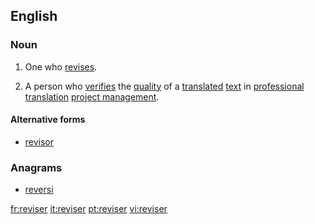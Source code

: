 {{also|réviser}}
==English==

===Noun===
{{en-noun}}

# One who [[revise]]s.
# {{Translation Studies}} A person who [[verify|verifies]] the [[quality]] of a [[translated]] [[text]] in [[professional]] [[translation]] [[project management]].

====Alternative forms====
* [[revisor]]

===Anagrams===
* [[reversi#English|reversi]]

[[fr:reviser]]
[[it:reviser]]
[[pt:reviser]]
[[vi:reviser]]
